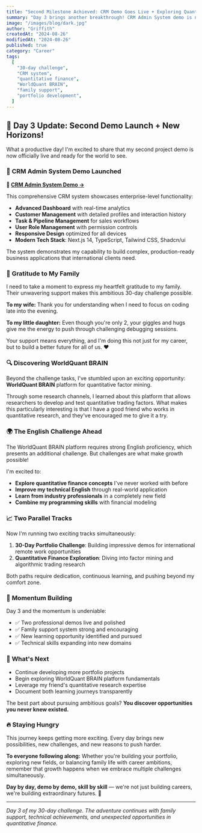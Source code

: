 ```yaml
---
title: "Second Milestone Achieved: CRM Demo Goes Live + Exploring Quantitative Finance"
summary: "Day 3 brings another breakthrough! CRM Admin System demo is now live. Thanks to family support, I'm also exploring WorldQuant BRAIN for factor mining. New adventures ahead!"
image: "/images/blog/dark.jpg"
author: "Griffith"
createdAt: "2024-08-26"
modifiedAt: "2024-08-26"
published: true
category: "Career"
tags:
  [
    "30-day challenge",
    "CRM system",
    "quantitative finance",
    "WorldQuant BRAIN",
    "family support",
    "portfolio development",
  ]
---
```


## 🎯 Day 3 Update: Second Demo Launch + New Horizons!

What a productive day! I'm excited to share that my second project demo is now officially live and ready for the world to see.

### 🚀 **CRM Admin System Demo Launched**

**🔗 [CRM Admin System Demo →](https://crm-admin-demo.vercel.app/)**

This comprehensive CRM system showcases enterprise-level functionality:

- **Advanced Dashboard** with real-time analytics
- **Customer Management** with detailed profiles and interaction history
- **Task & Pipeline Management** for sales workflows
- **User Role Management** with permission controls
- **Responsive Design** optimized for all devices
- **Modern Tech Stack**: Next.js 14, TypeScript, Tailwind CSS, Shadcn/ui

The system demonstrates my capability to build complex, production-ready business applications that international clients need.

### 💝 **Gratitude to My Family**

I need to take a moment to express my heartfelt gratitude to my family. Their unwavering support makes this ambitious 30-day challenge possible.

**To my wife:** Thank you for understanding when I need to focus on coding late into the evening.

**To my little daughter:** Even though you're only 2, your giggles and hugs give me the energy to push through challenging debugging sessions.

Your support means everything, and I'm doing this not just for my career, but to build a better future for all of us. ❤️

### 🔍 **Discovering WorldQuant BRAIN**

Beyond the challenge tasks, I've stumbled upon an exciting opportunity: **WorldQuant BRAIN** platform for quantitative factor mining.

Through some research channels, I learned about this platform that allows researchers to develop and test quantitative trading factors. What makes this particularly interesting is that I have a good friend who works in quantitative research, and they've encouraged me to give it a try.

### 🌍 **The English Challenge Ahead**

The WorldQuant BRAIN platform requires strong English proficiency, which presents an additional challenge. But challenges are what make growth possible!

I'm excited to:

- **Explore quantitative finance concepts** I've never worked with before
- **Improve my technical English** through real-world application
- **Learn from industry professionals** in a completely new field
- **Combine my programming skills** with financial modeling

### 📈 **Two Parallel Tracks**

Now I'm running two exciting tracks simultaneously:

1. **30-Day Portfolio Challenge**: Building impressive demos for international remote work opportunities
2. **Quantitative Finance Exploration**: Diving into factor mining and algorithmic trading research

Both paths require dedication, continuous learning, and pushing beyond my comfort zone.

### 💪 **Momentum Building**

Day 3 and the momentum is undeniable:

- ✅ Two professional demos live and polished
- ✅ Family support system strong and encouraging
- ✅ New learning opportunity identified and pursued
- ✅ Technical skills expanding into new domains

### 🎯 **What's Next**

- Continue developing more portfolio projects
- Begin exploring WorldQuant BRAIN platform fundamentals
- Leverage my friend's quantitative research expertise
- Document both learning journeys transparently

The best part about pursuing ambitious goals? **You discover opportunities you never knew existed.**

### 🔥 **Staying Hungry**

This journey keeps getting more exciting. Every day brings new possibilities, new challenges, and new reasons to push harder.

**To everyone following along:** Whether you're building your portfolio, exploring new fields, or balancing family life with career ambitions, remember that growth happens when we embrace multiple challenges simultaneously.

**Day by day, demo by demo, skill by skill** — we're not just building careers, we're building extraordinary futures. 🚀

---

_Day 3 of my 30-day challenge. The adventure continues with family support, technical achievements, and unexpected opportunities in quantitative finance._
